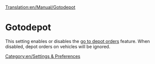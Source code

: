 [[Translation:en/Manual/Gotodepot]]


=Gotodepot=

This setting enables or disables the [[en/Goto depot orders|go to depot orders]] feature.
When disabled, depot orders on vehicles will be ignored.
[[Category:en/Settings & Preferences]]

{{en/OpenTTD-Patch-Stub}}